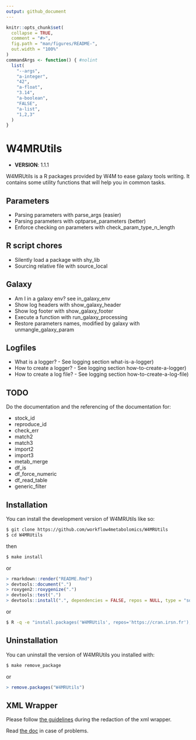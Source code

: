 ```yaml
---
output: github_document
---
```



```r
knitr::opts_chunk$set(
  collapse = TRUE,
  comment = "#>",
  fig.path = "man/figures/README-",
  out.width = "100%"
)
commandArgs <- function() { #nolint
  list(
    "--args",
    "a-integer",
    "42",
    "a-float",
    "3.14",
    "a-boolean",
    "FALSE",
    "a-list",
    "1,2,3"
  )
}
```

# W4MRUtils

 - **VERSION**: 1.1.1

<!-- badges: start -->
<!-- badges: end -->

W4MRUtils is a R packages provided by W4M to ease galaxy tools writing.
It contains some utility functions that will help you in common tasks.


## Parameters

 - Parsing parameters with parse_args (easier)
 - Parsing parameters with optparse_parameters (better)
 - Enforce checking on parameters with check_param_type_n_length


## R script chores

 - Silently load a package with shy_lib
 - Sourcing relative file with source_local


## Galaxy

 - Am I in a galaxy env? see in_galaxy_env
 - Show log headers with show_galaxy_header
 - Show log footer with show_galaxy_footer
 - Execute a function with run_galaxy_processing
 - Restore parameters names, modified by galaxy with unmangle_galaxy_param


## Logfiles

 - What is a logger? - See logging section what-is-a-logger)
 - How to create a logger? - See logging section how-to-create-a-logger)
 - How to create a log file? - See logging section how-to-create-a-log-file)


## TODO
Do the documentation and the referencing of the documentation for:

 - stock_id
 - reproduce_id
 - check_err
 - match2
 - match3
 - import2
 - import3
 - metab_merge
 - df_is
 - df_force_numeric
 - df_read_table
 - generic_filter


## Installation

You can install the development version of W4MRUtils like so:
```bash
$ git clone https://github.com/workflow4metabolomics/W4MRUtils
$ cd W4MRUtils
```
then

```bash
$ make install
```
or
```r
> rmarkdown::render("README.Rmd")
> devtools::document(".")
> roxygen2::roxygenize(".")
> devtools::test(".")
> devtools::install(".", dependencies = FALSE, repos = NULL, type = "source")
```

or
```bash
$ R -q -e "install.packages('W4MRUtils', repos='https://cran.irsn.fr');"
```

## Uninstallation

You can uninstall the version of W4MRUtils you installed with:

```bash
$ make remove_package
```
or
```r
> remove.packages("W4MRUtils")
```

## XML Wrapper

Please follow [the guidelines](https://galaxy-iuc-standards.readthedocs.io/en/latest/best_practices/tool_xml.html)
during the redaction of the xml wrapper.

Read [the doc](https://docs.galaxyproject.org/en/latest/dev/schema.html)
in case of problems.